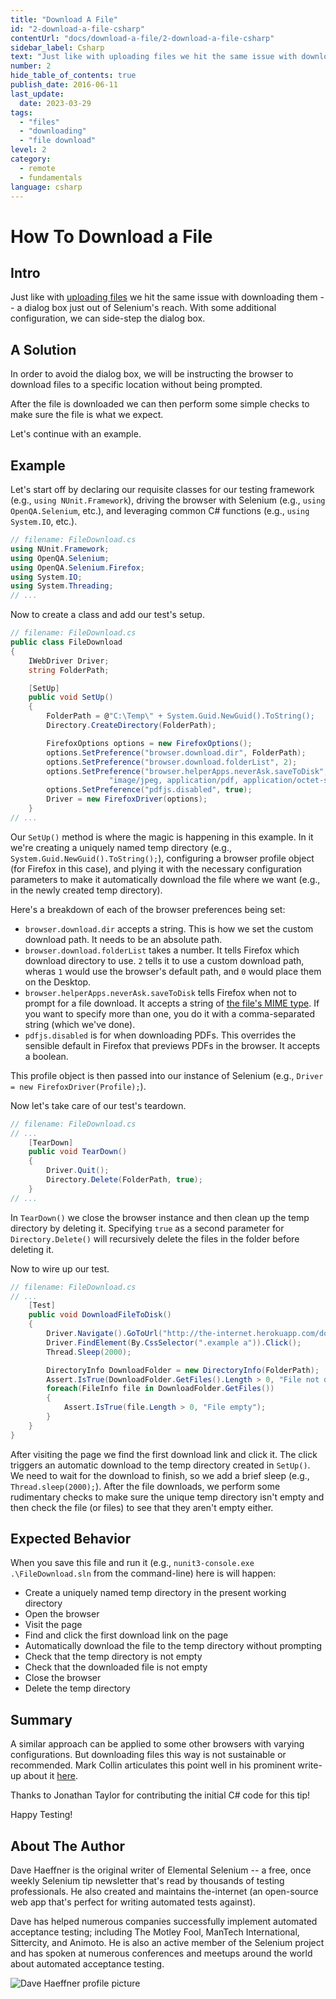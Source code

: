 ```yaml
---
title: "Download A File"
id: "2-download-a-file-csharp"
contentUrl: "docs/download-a-file/2-download-a-file-csharp"
sidebar_label: Csharp
text: "Just like with uploading files we hit the same issue with downloading them a dialog box just out of Selenium's reach. With some additional configuration, we can side-step the dialog box."
number: 2
hide_table_of_contents: true
publish_date: 2016-06-11
last_update:
  date: 2023-03-29
tags:
  - "files"
  - "downloading"
  - "file download"
level: 2
category:
  - remote
  - fundamentals
language: csharp
---
```


# How To Download a File

## Intro

Just like with [uploading files](/docs/how-to-upload-a-file/) we hit the same issue with downloading them -- a dialog box
just out of Selenium's reach. With some additional configuration, we can side-step the dialog box.

## A Solution

In order to avoid the dialog box, we will be instructing the browser to download files to a specific location without being prompted.

After the file is downloaded we can then perform some simple checks to make sure the file is what we expect.

Let's continue with an example.

## Example

Let's start off by declaring our requisite classes for our testing framework (e.g., `using NUnit.Framework`), driving the browser with Selenium (e.g., `using OpenQA.Selenium`, etc.), and leveraging common C# functions (e.g., `using System.IO`, etc.).

```csharp
// filename: FileDownload.cs
using NUnit.Framework;
using OpenQA.Selenium;
using OpenQA.Selenium.Firefox;
using System.IO;
using System.Threading;
// ...
```

Now to create a class and add our test's setup.

```csharp
// filename: FileDownload.cs
public class FileDownload
{
    IWebDriver Driver;
    string FolderPath;

    [SetUp]
    public void SetUp()
    {
        FolderPath = @"C:\Temp\" + System.Guid.NewGuid().ToString();
        Directory.CreateDirectory(FolderPath);

        FirefoxOptions options = new FirefoxOptions();
        options.SetPreference("browser.download.dir", FolderPath);
        options.SetPreference("browser.download.folderList", 2);
        options.SetPreference("browser.helperApps.neverAsk.saveToDisk",
                      "image/jpeg, application/pdf, application/octet-stream");
        options.SetPreference("pdfjs.disabled", true);
        Driver = new FirefoxDriver(options);
    }
// ...
```

Our `SetUp()` method is where the magic is happening in this example. In it we're creating a uniquely named temp directory (e.g., `System.Guid.NewGuid().ToString();`), configuring a browser profile object (for Firefox in this case), and plying it with the necessary configuration parameters to make it automatically download the file where we want (e.g., in the newly created temp directory).

Here's a breakdown of each of the browser preferences being set:

- `browser.download.dir` accepts a string. This is how we set the custom download path. It needs to be an absolute path.
- `browser.download.folderList` takes a number. It tells Firefox which download directory to use. `2` tells it to use a custom download path, wheras `1` would use the browser's default path, and `0` would place them on the Desktop.
- `browser.helperApps.neverAsk.saveToDisk` tells Firefox when not to prompt for a file download. It accepts a string of [the file's MIME type](http://en.wikipedia.org/wiki/Internet_media_type). If you want to specify more than one, you do it with a comma-separated string (which we've done).
- `pdfjs.disabled` is for when downloading PDFs. This overrides the sensible default in Firefox that previews PDFs in the browser. It accepts a boolean.

This profile object is then passed into our instance of Selenium (e.g., `Driver = new FirefoxDriver(Profile);`).

Now let's take care of our test's teardown.

```csharp
// filename: FileDownload.cs
// ...
    [TearDown]
    public void TearDown()
    {
        Driver.Quit();
        Directory.Delete(FolderPath, true);
    }
// ...
```

In `TearDown()` we close the browser instance and then clean up the temp directory by deleting it. Specifying `true` as a second parameter for `Directory.Delete()` will recursively delete the files in the folder before deleting it.

Now to wire up our test.

```csharp
// filename: FileDownload.cs
// ...
    [Test]
    public void DownloadFileToDisk()
    {
        Driver.Navigate().GoToUrl("http://the-internet.herokuapp.com/download");
        Driver.FindElement(By.CssSelector(".example a")).Click();
        Thread.Sleep(2000);

        DirectoryInfo DownloadFolder = new DirectoryInfo(FolderPath);
        Assert.IsTrue(DownloadFolder.GetFiles().Length > 0, "File not downloaded");
        foreach(FileInfo file in DownloadFolder.GetFiles())
        {
            Assert.IsTrue(file.Length > 0, "File empty");
        }
    }
}
```

After visiting the page we find the first download link and click it. The click triggers an automatic download to the temp directory created in `SetUp()`. We need to wait for the download to finish, so we add a brief sleep (e.g., `Thread.sleep(2000);`). After the file downloads, we perform some rudimentary checks to make sure the unique temp directory isn't empty and then check the file (or files) to see that they aren't empty either.

## Expected Behavior

When you save this file and run it (e.g., `nunit3-console.exe .\FileDownload.sln` from the command-line) here is will happen:

- Create a uniquely named temp directory in the present working directory
- Open the browser
- Visit the page
- Find and click the first download link on the page
- Automatically download the file to the temp directory without prompting
- Check that the temp directory is not empty
- Check that the downloaded file is not empty
- Close the browser
- Delete the temp directory

## Summary

A similar approach can be applied to some other browsers with varying configurations. But downloading files this way is not sustainable or recommended. Mark Collin articulates this point well in his prominent write-up about it [here](http://ardesco.lazerycode.com/index.php/2012/07/how-to-download-files-with-selenium-and-why-you-shouldnt/).

Thanks to Jonathan Taylor for contributing the initial C# code for this tip!

Happy Testing!

## About The Author

Dave Haeffner is the original writer of Elemental Selenium -- a free, once weekly Selenium tip newsletter that's read by
thousands of testing professionals. He also created and maintains the-internet (an open-source web app that's perfect
for writing automated tests against).

Dave has helped numerous companies successfully implement automated acceptance testing; including The Motley Fool,
ManTech International, Sittercity, and Animoto. He is also an active member of the Selenium project and has spoken at
numerous conferences and meetups around the world about automated acceptance testing.

![Dave Haeffner profile picture](/img/authors/dave-haeffner.jpeg#author-img 'a title')
